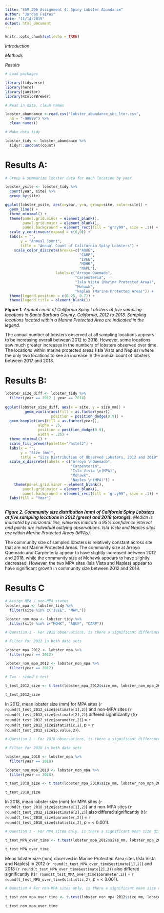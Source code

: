 ```yaml
---
title: "ESM 206 Assignment 4: Spiny Lobster Abundance"
author: "Jordan Faires"
date: "11/14/2019"
output: html_document
---
```


```r
knitr::opts_chunk$set(echo = TRUE)
```

*Introduction*

*Methods*

*Results*


```r
# Load packages

library(tidyverse)
library(here)
library(janitor)
library(RColorBrewer)

# Read in data, clean names

lobster_abundance <-read.csv("lobster_abundance_sbc_lter.csv",
  na = "-99999") %>% 
  clean_names()

# Make data tidy

lobster_tidy <- lobster_abundance %>% 
  tidyr::uncount(count)

```

# Results A:

```r
# Group & summarize lobster data for each location by year

lobster_ysite <- lobster_tidy %>% 
  count(year, site) %>% 
  group_by(site)

ggplot(lobster_ysite, aes(x=year, y=n, group=site, color=site)) +
  geom_line() +
  theme_minimal() +
  theme(panel.grid.minor = element_blank(),
        panel.grid.major = element_blank(),
        panel.background = element_rect(fill = "gray99", size = .1)) +
  scale_y_continuous(expand = c(0,0)) +
  labs(x = "",
       y = "Annual Count",
       title = "Annual Count of California Spiny Lobsters") +
    scale_color_discrete(breaks=c("AQUE", 
                                  "CARP", 
                                  "IVEE", 
                                  "MOHK", 
                                  "NAPL"),
                       labels=c("Arroyo Quemado", 
                                "Carpenteria", 
                                "Isla Vista (Marine Protected Area)", 
                                "Mohawk", 
                                "Naples (Marine Protected Area)")) +
  theme(legend.position = c(0.25, 0.7)) +
  theme(legend.title = element_blank())

```
***Figure 1.*** *Annual count of California Spiny Lobsters at five sampling locations in Santa Barbara County, California, 2012 to 2018. Sampling locations located within a Marine Protected Area are indicated in the legend.*

The annual number of lobsters observed at all sampling locations appears to be increasing overall between 2012 to 2018. However, some locations saw much greater increases in the numbers of lobsters observed over time. The locations within marine protected areas (Isla Vista and Naples) where the only two locations to see an increase in the annual count of lobsters between 2017 and 2018. 

# Results B:

```r

lobster_size_diff <- lobster_tidy %>%
  filter(year == 2012 | year == 2018)
  
ggplot(lobster_size_diff, aes(x = site, y = size_mm)) +
         geom_violin(aes(fill = as.factor(year)), 
                     position = position_dodge(0.9)) +
  geom_boxplot(aes(fill = as.factor(year)), 
               alpha = .5, 
               position = position_dodge(0.9), 
               width = .25) +
  theme_minimal() +
  scale_fill_brewer(palette="Pastel2") +
  labs(x = "",
       y = "Size (mm)",
       title = "Size Distribution of Observed Lobsters, 2012 and 2018") +
  scale_x_discrete(labels = c("Arroyo \nQuemado",
                              "Carpenteria",
                              "Isla Vista \n(MPA)",
                              "Mohawk",
                              "Naples \n(MPA)")) +
    theme(panel.grid.minor = element_blank(),
        panel.grid.major = element_blank(),
        panel.background = element_rect(fill = "gray99", size = .1)) +
  labs(fill = "Year")
  

```
***Figure 2. Community size distribution (mm) of California Spiny Lobsters at five sampling locations in 2012 (green) and 2018 (orange).*** *Median is indicated by horizontal line, whiskers indicate a 95% confidence interval and points are individual outlying observations. Isla Vista and Naples sites are within Marine Protected Areas (MPAs).*

The community size of sampled lobsters is relatively constant across site that are not Marine Protected Areas. The community size at Arroyo Quemado and Carpenteria appear to have slightly increased between 2012 and 2018, while the community size at Mohawk appears to have slightly decreased. However, the two MPA sites (Isla Vista and Naples) appear to have significant growth in community size between 2012 and 2018. 

# Results C 

```r

# Assign MPA / non-MPA status 
lobster_mpa <- lobster_tidy %>%
  filter(site %in% c("IVEE", "NAPL"))

lobster_non_mpa <- lobster_tidy %>% 
  filter(site %in% c("MOHK", "AQUE", "CARP"))

```

```r

# Question 1 - For 2012 observations, is there a significant difference in lobster size between MPA and non-MPA sites? 

# Filter for 2012 in both data sets

lobster_mpa_2012 <- lobster_mpa %>% 
  filter(year == 2012)

lobster_non_mpa_2012 <- lobster_non_mpa %>% 
  filter(year == 2012)

# Two - sided t-test

t_test_2012_size <- t.test(lobster_mpa_2012$size_mm, lobster_non_mpa_2012$size_mm)
  
t_test_2012_size

```
In 2012, mean lobster size (mm) for MPA sites (`r round(t_test_2012_size$estimate[1],2)`) and non-MPA sites (`r round(t_test_2012_size$estimate[2],2)`) differed significantly (t(`r round(t_test_2012_size$parameter,2)`) = `r round(t_test_2012_size$statistic,2)`, *p* = `r round(t_test_2012_size$p.value,2)`). 

```r
# Question 2 - For 2018 observations, is there a significant difference in lobster size between MPA and non-MPA sites? 

# Filter for 2018 in both data sets

lobster_mpa_2018 <- lobster_mpa %>% 
  filter(year == 2018)

lobster_non_mpa_2018 <- lobster_non_mpa %>% 
  filter(year == 2018)

t_test_2018_size <- t.test(lobster_mpa_2018$size_mm, lobster_non_mpa_2018$size_mm)

t_test_2018_size

```

In 2018, mean lobster size (mm) for MPA sites (`r round(t_test_2018_size$estimate[1],2)`) and non-MPA sites (`r round(t_test_2012_size$estimate[2],2)`) also differed significantly (t(`r round(t_test_2018_size$parameter,2)`) = `r round(t_test_2018_size$statistic,2)`, *p* = < 0.001).

```r

# Question 3 - For MPA sites only, is there a significant mean size difference in lobsters observed in 2012 vs. 2018?

t_test_MPA_over_time <- t.test(lobster_mpa_2012$size_mm, lobster_mpa_2018$size_mm)

t_test_MPA_over_time

```

Mean lobster size (mm) observed in Marine Protected Area sites (Isla Vista and Naples) in 2012 (`r round(t_test_MPA_over_time$estimate[1],2)`) and 2018 (`r round(t_test_MPA_over_time$estimate[2],2)`) also differed significantly (t(`r round(t_test_MPA_over_time$parameter,2)`) = `r round(t_test_MPA_over_time$statistic,2)`, *p* = < 0.001).

```r

# Question 4 For non-MPA sites only, is there a significant mean size difference in lobsters observed in 2012 vs. 2018?

t_test_non_mpa_over_time <- t.test(lobster_non_mpa_2012$size_mm, lobster_non_mpa_2018$size_mm)

t_test_non_mpa_over_time

```

